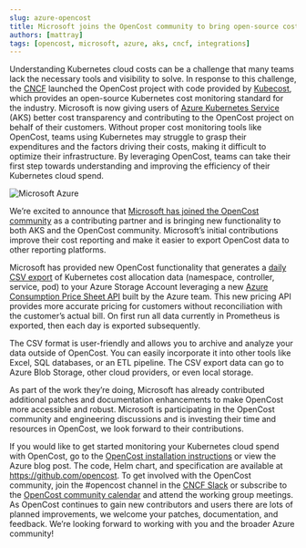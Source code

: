 ```yaml
---
slug: azure-opencost
title: Microsoft joins the OpenCost community to bring open-source cost monitoring to AKS customers
authors: [mattray]
tags: [opencost, microsoft, azure, aks, cncf, integrations]
---
```


Understanding Kubernetes cloud costs can be a challenge that many teams lack the necessary tools and visibility to solve. In response to this challenge, the [CNCF](https://www.cncf.io/) launched the OpenCost project with code provided by [Kubecost](https://www.kubecost.com/), which provides an open-source Kubernetes cost monitoring standard for the industry. Microsoft is now giving users of [Azure Kubernetes Service](https://azure.microsoft.com/en-au/products/kubernetes-service/) (AKS) better cost transparency and contributing to the OpenCost project on behalf of their customers. Without proper cost monitoring tools like OpenCost, teams using Kubernetes may struggle to grasp their expenditures and the factors driving their costs, making it difficult to optimize their infrastructure. By leveraging OpenCost, teams can take their first step towards understanding and improving the efficiency of their Kubernetes cloud spend.

![Microsoft Azure](./img/azure.png)

We’re excited to announce that [Microsoft has joined the OpenCost community](http://aka.ms/aks/OpenCost-AKS) as a contributing partner and is bringing new functionality to both AKS and the OpenCost community. Microsoft’s initial contributions improve their cost reporting and make it easier to export OpenCost data to other reporting platforms.

<!--truncate-->

Microsoft has provided new OpenCost functionality that generates a [daily CSV export](https://www.opencost.io/docs/integrations/csv-export) of Kubernetes cost allocation data (namespace, controller, service, pod) to your Azure Storage Account leveraging a new [Azure Consumption Price Sheet API](https://www.opencost.io/docs/configuration/azure) built by the Azure team. This new pricing API provides more accurate pricing for customers without reconciliation with the customer’s actual bill. On first run all data currently in Prometheus is exported, then each day is exported subsequently.

The CSV format is user-friendly and allows you to archive and analyze your data outside of OpenCost. You can easily incorporate it into other tools like Excel, SQL databases, or an ETL pipeline. The CSV export data can go to Azure Blob Storage, other cloud providers, or even local storage.

As part of the work they’re doing, Microsoft has already contributed additional patches and documentation enhancements to make OpenCost more accessible and robust. Microsoft is participating in the OpenCost community and engineering discussions and is investing their time and resources in OpenCost, we look forward to their contributions.

If you would like to get started monitoring your Kubernetes cloud spend with OpenCost, go to the [OpenCost installation instructions](https://www.opencost.io/docs/installation/install) or view the Azure blog post. The code, Helm chart, and specification are available at <https://github.com/opencost>. To get involved with the OpenCost community, join the #opencost channel in the [CNCF Slack](https://slack.cncf.io/) or subscribe to the [OpenCost community calendar](https://bit.ly/opencost-calendar) and attend the working group meetings. As OpenCost continues to gain new contributors and users there are lots of planned improvements, we welcome your patches, documentation, and feedback. We’re looking forward to working with you and the broader Azure community!
